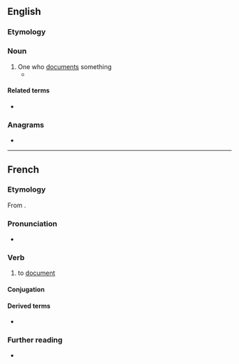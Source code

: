 ==English==

===Etymology===
{{suffix|en|document|er}}

===Noun===
{{en-noun}}

# One who [[document]]s something
#* {{quote-journal|en|1988|June 10|Justin Hayford|The Human Radio|Chicago Reader|url=https://securesite.chireader.com/cgi-bin/Archive/abridged2.bat?path=1988/880610/SHERRI
|passage=But Osterman is not merely a '''documenter''', preserving the lost art form of the radio drama.}}

====Related terms====
* {{l|en|documentarian}}

===Anagrams===
* {{anagrams|en|a=cdeemnortu|redocument}}

----

==French==

===Etymology===
From {{suffix|fr|document|er}}.

===Pronunciation===
* {{fr-IPA|pos=v}}

===Verb===
{{fr-verb}}

# to [[document]] {{gloss|to record in documents}}

====Conjugation====
{{fr-conj-auto}}

====Derived terms====
* {{l|fr|documentation}}

===Further reading===
* {{R:TLFi}}